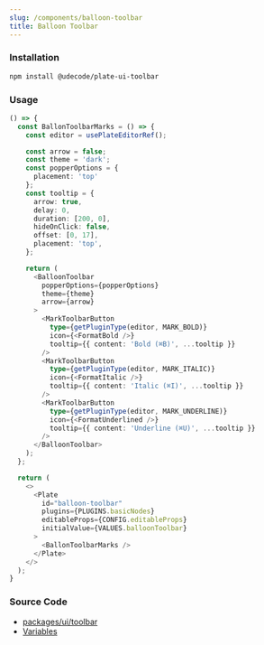```yaml
---
slug: /components/balloon-toolbar
title: Balloon Toolbar
---
```


### Installation

```bash npm2yarn
npm install @udecode/plate-ui-toolbar
```

### Usage

```ts live
() => {
  const BallonToolbarMarks = () => {
    const editor = usePlateEditorRef();

    const arrow = false;
    const theme = 'dark';
    const popperOptions = {
      placement: 'top'
    };
    const tooltip = {
      arrow: true,
      delay: 0,
      duration: [200, 0],
      hideOnClick: false,
      offset: [0, 17],
      placement: 'top',
    };

    return (
      <BalloonToolbar
        popperOptions={popperOptions}
        theme={theme}
        arrow={arrow}
      >
        <MarkToolbarButton
          type={getPluginType(editor, MARK_BOLD)}
          icon={<FormatBold />}
          tooltip={{ content: 'Bold (⌘B)', ...tooltip }}
        />
        <MarkToolbarButton
          type={getPluginType(editor, MARK_ITALIC)}
          icon={<FormatItalic />}
          tooltip={{ content: 'Italic (⌘I)', ...tooltip }}
        />
        <MarkToolbarButton
          type={getPluginType(editor, MARK_UNDERLINE)}
          icon={<FormatUnderlined />}
          tooltip={{ content: 'Underline (⌘U)', ...tooltip }}
        />
      </BalloonToolbar>
    );
  };

  return (
    <>
      <Plate
        id="balloon-toolbar"
        plugins={PLUGINS.basicNodes}
        editableProps={CONFIG.editableProps}
        initialValue={VALUES.balloonToolbar}
      >
        <BallonToolbarMarks />
      </Plate>
    </>
  );
}
```

### Source Code

- [packages/ui/toolbar](https://github.com/udecode/plate/tree/main/packages/ui/toolbar/src)
- [Variables](https://github.com/udecode/plate/blob/main/examples/docusaurus/src/live/live.tsx)
